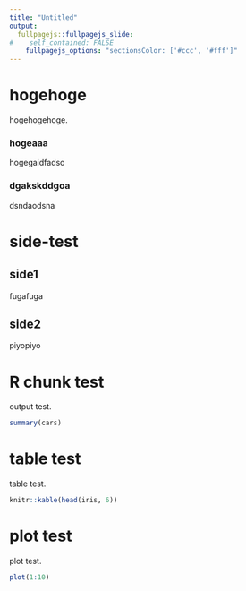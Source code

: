 ```yaml
---
title: "Untitled"
output:
  fullpagejs::fullpagejs_slide:
#    self_contained: FALSE
    fullpagejs_options: "sectionsColor: ['#ccc', '#fff']"
---
```


# hogehoge

hogehogehoge.

### hogeaaa

hogegaidfadso

### dgakskddgoa

dsndaodsna

# side-test

## side1 {.slide}

fugafuga

## side2{.slide}

piyopiyo

# R chunk test

output test.

```r
summary(cars)
```

# table test

table test.

```r
knitr::kable(head(iris, 6))
```

# plot test

plot test.

```r
plot(1:10)
```



